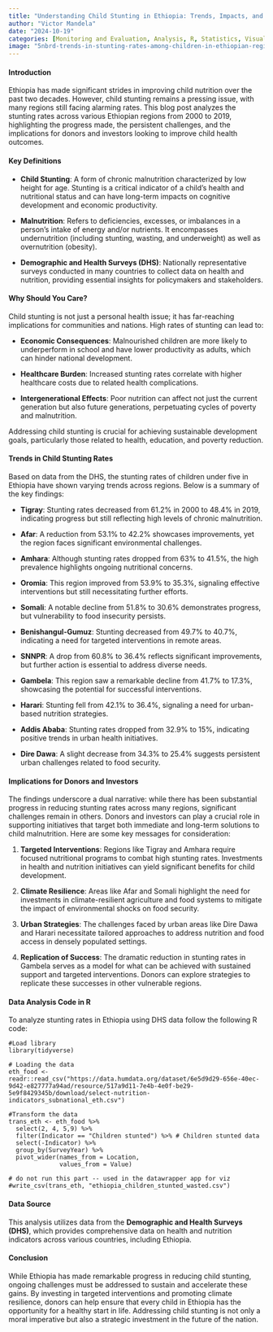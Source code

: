 ```yaml
---
title: "Understanding Child Stunting in Ethiopia: Trends, Impacts, and Future Directions: USING DHS DATA"
author: "Victor Mandela"
date: "2024-10-19"
categories: [Monitoring and Evaluation, Analysis, R, Statistics, Visualization]
image: "5nbrd-trends-in-stunting-rates-among-children-in-ethiopian-regions-2000-2019-.png"
---
```


#### Introduction

Ethiopia has made significant strides in improving child nutrition over the past two decades. However, child stunting remains a pressing issue, with many regions still facing alarming rates. This blog post analyzes the stunting rates across various Ethiopian regions from 2000 to 2019, highlighting the progress made, the persistent challenges, and the implications for donors and investors looking to improve child health outcomes.

#### Key Definitions

-   **Child Stunting**: A form of chronic malnutrition characterized by low height for age. Stunting is a critical indicator of a child's health and nutritional status and can have long-term impacts on cognitive development and economic productivity.

-   **Malnutrition**: Refers to deficiencies, excesses, or imbalances in a person's intake of energy and/or nutrients. It encompasses undernutrition (including stunting, wasting, and underweight) as well as overnutrition (obesity).

-   **Demographic and Health Surveys (DHS)**: Nationally representative surveys conducted in many countries to collect data on health and nutrition, providing essential insights for policymakers and stakeholders.

#### Why Should You Care?

Child stunting is not just a personal health issue; it has far-reaching implications for communities and nations. High rates of stunting can lead to:

-   **Economic Consequences**: Malnourished children are more likely to underperform in school and have lower productivity as adults, which can hinder national development.

-   **Healthcare Burden**: Increased stunting rates correlate with higher healthcare costs due to related health complications.

-   **Intergenerational Effects**: Poor nutrition can affect not just the current generation but also future generations, perpetuating cycles of poverty and malnutrition.

Addressing child stunting is crucial for achieving sustainable development goals, particularly those related to health, education, and poverty reduction.

#### Trends in Child Stunting Rates

Based on data from the DHS, the stunting rates of children under five in Ethiopia have shown varying trends across regions. Below is a summary of the key findings:

-   **Tigray**: Stunting rates decreased from 61.2% in 2000 to 48.4% in 2019, indicating progress but still reflecting high levels of chronic malnutrition.

-   **Afar**: A reduction from 53.1% to 42.2% showcases improvements, yet the region faces significant environmental challenges.

-   **Amhara**: Although stunting rates dropped from 63% to 41.5%, the high prevalence highlights ongoing nutritional concerns.

-   **Oromia**: This region improved from 53.9% to 35.3%, signaling effective interventions but still necessitating further efforts.

-   **Somali**: A notable decline from 51.8% to 30.6% demonstrates progress, but vulnerability to food insecurity persists.

-   **Benishangul-Gumuz**: Stunting decreased from 49.7% to 40.7%, indicating a need for targeted interventions in remote areas.

-   **SNNPR**: A drop from 60.8% to 36.4% reflects significant improvements, but further action is essential to address diverse needs.

-   **Gambela**: This region saw a remarkable decline from 41.7% to 17.3%, showcasing the potential for successful interventions.

-   **Harari**: Stunting fell from 42.1% to 36.4%, signaling a need for urban-based nutrition strategies.

-   **Addis Ababa**: Stunting rates dropped from 32.9% to 15%, indicating positive trends in urban health initiatives.

-   **Dire Dawa**: A slight decrease from 34.3% to 25.4% suggests persistent urban challenges related to food security.

#### Implications for Donors and Investors

The findings underscore a dual narrative: while there has been substantial progress in reducing stunting rates across many regions, significant challenges remain in others. Donors and investors can play a crucial role in supporting initiatives that target both immediate and long-term solutions to child malnutrition. Here are some key messages for consideration:

1.  **Targeted Interventions**: Regions like Tigray and Amhara require focused nutritional programs to combat high stunting rates. Investments in health and nutrition initiatives can yield significant benefits for child development.

2.  **Climate Resilience**: Areas like Afar and Somali highlight the need for investments in climate-resilient agriculture and food systems to mitigate the impact of environmental shocks on food security.

3.  **Urban Strategies**: The challenges faced by urban areas like Dire Dawa and Harari necessitate tailored approaches to address nutrition and food access in densely populated settings.

4.  **Replication of Success**: The dramatic reduction in stunting rates in Gambela serves as a model for what can be achieved with sustained support and targeted interventions. Donors can explore strategies to replicate these successes in other vulnerable regions.

#### Data Analysis Code in R

To analyze stunting rates in Ethiopia using DHS data follow the following R code:

```         
#Load library
library(tidyverse)

# Loading the data
eth_food <- readr::read_csv("https://data.humdata.org/dataset/6e5d9d29-656e-40ec-9d42-e827777a94ad/resource/517a9d11-7e4b-4e0f-be29-5e9f8429345b/download/select-nutrition-indicators_subnational_eth.csv")

#Transform the data
trans_eth <- eth_food %>% 
  select(2, 4, 5,9) %>% 
  filter(Indicator == "Children stunted") %>% # Children stunted data
  select(-Indicator) %>% 
  group_by(SurveyYear) %>% 
  pivot_wider(names_from = Location,
              values_from = Value) 
 
# do not run this part -- used in the datawrapper app for viz
#write_csv(trans_eth, "ethiopia_children_stunted_wasted.csv")
```

#### Data Source

This analysis utilizes data from the **Demographic and Health Surveys (DHS)**, which provides comprehensive data on health and nutrition indicators across various countries, including Ethiopia.

#### Conclusion

While Ethiopia has made remarkable progress in reducing child stunting, ongoing challenges must be addressed to sustain and accelerate these gains. By investing in targeted interventions and promoting climate resilience, donors can help ensure that every child in Ethiopia has the opportunity for a healthy start in life. Addressing child stunting is not only a moral imperative but also a strategic investment in the future of the nation.
